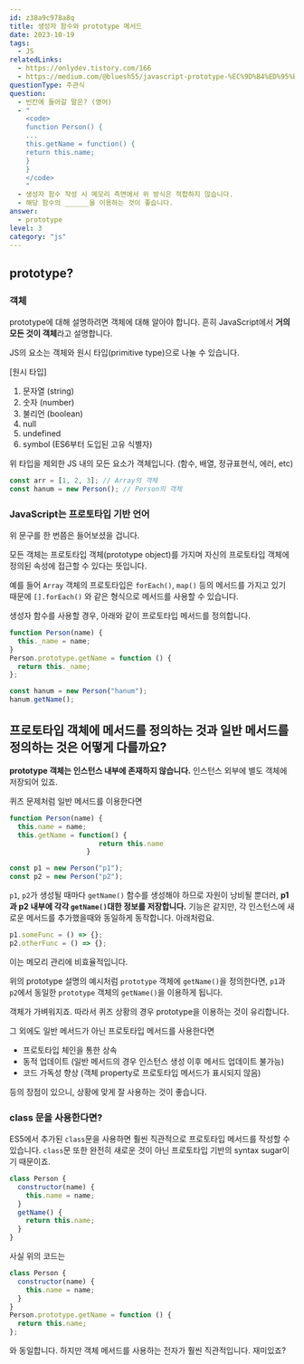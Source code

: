```yaml
---
id: z38a9c978a8q
title: 생성자 함수와 prototype 메서드
date: 2023-10-19
tags:
  - JS
relatedLinks:
  - https://onlydev.tistory.com/166
  - https://medium.com/@bluesh55/javascript-prototype-%EC%9D%B4%ED%95%B4%ED%95%98%EA%B8%B0-f8e67c286b67
questionType: 주관식
question:
  - 빈칸에 들어갈 말은? (영어)
  - "
    <code>
    function Person() {
    ...
    this.getName = function() {
    return this.name;
    }
    }
    </code>
    "
  - 생성자 함수 작성 시 메모리 측면에서 위 방식은 적합하지 않습니다.
  - 해당 함수의 ______을 이용하는 것이 좋습니다.
answer:
  - prototype
level: 3
category: "js"
---
```


## prototype?

### 객체

prototype에 대해 설명하려면 객체에 대해 알아야 합니다.
흔히 JavaScript에서 **거의 모든 것이 객체**라고 설명합니다.

JS의 요소는 객체와 원시 타입(primitive type)으로 나눌 수 있습니다.

[원시 타입]

1. 문자열 (string)
2. 숫자 (number)
3. 불리언 (boolean)
4. null
5. undefined
6. symbol (ES6부터 도입된 고유 식별자)

위 타입을 제외한 JS 내의 모든 요소가 객체입니다. (함수, 배열, 정규표현식, 에러, etc)

```javascript
const arr = [1, 2, 3]; // Array의 객체
const hanum = new Person(); // Person의 객체
```

### JavaScript는 프로토타입 기반 언어

위 문구를 한 번쯤은 들어보셨을 겁니다.

모든 객체는 프로토타입 객체(prototype object)를 가지며 자신의 프로토타입 객체에 정의된 속성에 접근할 수 있다는 뜻입니다.

예를 들어 `Array` 객체의 프로토타입은 `forEach()`, `map()` 등의 메서드를 가지고 있기 때문에 `[].forEach()` 와 같은 형식으로 메서드를 사용할 수 있습니다.

생성자 함수를 사용할 경우, 아래와 같이 프로토타입 메서드를 정의합니다.

```javascript
function Person(name) {
  this._name = name;
}
Person.prototype.getName = function () {
  return this._name;
};

const hanum = new Person("hanum");
hanum.getName();
```

## 프로토타입 객체에 메서드를 정의하는 것과 일반 메서드를 정의하는 것은 어떻게 다를까요?

**prototype 객체는 인스턴스 내부에 존재하지 않습니다.**
인스턴스 외부에 별도 객체에 저장되어 있죠.

퀴즈 문제처럼 일반 메서드를 이용한다면

```javascript
function Person(name) {
  this.name = name;
  this.getName = function() {
                      return this.name
                   }

const p1 = new Person("p1");
const p2 = new Person("p2");
```

`p1`, `p2`가 생성될 때마다 `getName()` 함수를 생성해야 하므로 자원이 낭비될 뿐더러, **p1과 p2 내부에 각각 `getName()`대한 정보를 저장합니다.** 기능은 같지만, 각 인스턴스에 새로운 메서드를 추가했을때와 동일하게 동작합니다. 아래처럼요.

```javascript
p1.someFunc = () => {};
p2.otherFunc = () => {};
```

이는 메모리 관리에 비효율적입니다.

위의 prototype 설명의 예시처럼 `prototype` 객체에 `getName()`을 정의한다면, `p1`과 `p2`에서 동일한 `prototype` 객체의 `getName()`을 이용하게 됩니다.

객체가 가벼워지죠.
따라서 퀴즈 상황의 경우 prototype을 이용하는 것이 유리합니다.

그 외에도 일반 메서드가 아닌 프로토타입 메서드를 사용한다면

- 프로토타입 체인을 통한 상속
- 동적 업데이트 (일반 메서드의 경우 인스턴스 생성 이후 메서드 업데이트 불가능)
- 코드 가독성 향상 (객체 property로 프로토타입 메서드가 표시되지 않음)

등의 장점이 있으니, 상황에 맞게 잘 사용하는 것이 좋습니다.

### class 문을 사용한다면?

ES5에서 추가된 `class`문을 사용하면 훨씬 직관적으로 프로토타입 메서드를 작성할 수 있습니다.
`class`문 또한 완전히 새로운 것이 아닌 프로토타입 기반의 syntax sugar이기 때문이죠.

```javascript
class Person {
  constructor(name) {
    this.name = name;
  }
  getName() {
    return this.name;
  }
}
```

사실 위의 코드는

```javascript
class Person {
  constructor(name) {
    this.name = name;
  }
}
Person.prototype.getName = function () {
  return this.name;
};
```

와 동일합니다. 하지만 객체 메서드를 사용하는 전자가 훨씬 직관적입니다. 재미있죠?
